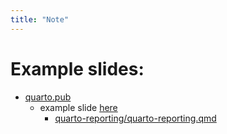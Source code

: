 ```yaml
---
title: "Note"
---
```



# Example slides:

+ [quarto.pub](https://thomasmock.quarto.pub/)
  + example slide [here](https://thomasmock.quarto.pub/reports-presentations/#/title-slide)
    + [quarto-reporting/quarto-reporting.qmd](https://github.com/jthomasmock/quarto-reporting/blob/main/quarto-reporting.qmd)



